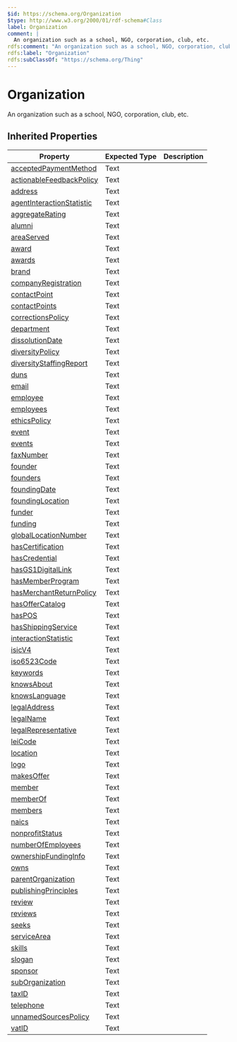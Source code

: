 ```yaml
---
$id: https://schema.org/Organization
$type: http://www.w3.org/2000/01/rdf-schema#Class
label: Organization
comment: |
  An organization such as a school, NGO, corporation, club, etc.
rdfs:comment: "An organization such as a school, NGO, corporation, club, etc."
rdfs:label: "Organization"
rdfs:subClassOf: "https://schema.org/Thing"
---
```


# Organization

An organization such as a school, NGO, corporation, club, etc.

## Inherited Properties

| Property | Expected Type | Description |
| --- | --- | --- |
| [acceptedPaymentMethod](https://schema.org/acceptedPaymentMethod) | Text |  |
| [actionableFeedbackPolicy](https://schema.org/actionableFeedbackPolicy) | Text |  |
| [address](https://schema.org/address) | Text |  |
| [agentInteractionStatistic](https://schema.org/agentInteractionStatistic) | Text |  |
| [aggregateRating](https://schema.org/aggregateRating) | Text |  |
| [alumni](https://schema.org/alumni) | Text |  |
| [areaServed](https://schema.org/areaServed) | Text |  |
| [award](https://schema.org/award) | Text |  |
| [awards](https://schema.org/awards) | Text |  |
| [brand](https://schema.org/brand) | Text |  |
| [companyRegistration](https://schema.org/companyRegistration) | Text |  |
| [contactPoint](https://schema.org/contactPoint) | Text |  |
| [contactPoints](https://schema.org/contactPoints) | Text |  |
| [correctionsPolicy](https://schema.org/correctionsPolicy) | Text |  |
| [department](https://schema.org/department) | Text |  |
| [dissolutionDate](https://schema.org/dissolutionDate) | Text |  |
| [diversityPolicy](https://schema.org/diversityPolicy) | Text |  |
| [diversityStaffingReport](https://schema.org/diversityStaffingReport) | Text |  |
| [duns](https://schema.org/duns) | Text |  |
| [email](https://schema.org/email) | Text |  |
| [employee](https://schema.org/employee) | Text |  |
| [employees](https://schema.org/employees) | Text |  |
| [ethicsPolicy](https://schema.org/ethicsPolicy) | Text |  |
| [event](https://schema.org/event) | Text |  |
| [events](https://schema.org/events) | Text |  |
| [faxNumber](https://schema.org/faxNumber) | Text |  |
| [founder](https://schema.org/founder) | Text |  |
| [founders](https://schema.org/founders) | Text |  |
| [foundingDate](https://schema.org/foundingDate) | Text |  |
| [foundingLocation](https://schema.org/foundingLocation) | Text |  |
| [funder](https://schema.org/funder) | Text |  |
| [funding](https://schema.org/funding) | Text |  |
| [globalLocationNumber](https://schema.org/globalLocationNumber) | Text |  |
| [hasCertification](https://schema.org/hasCertification) | Text |  |
| [hasCredential](https://schema.org/hasCredential) | Text |  |
| [hasGS1DigitalLink](https://schema.org/hasGS1DigitalLink) | Text |  |
| [hasMemberProgram](https://schema.org/hasMemberProgram) | Text |  |
| [hasMerchantReturnPolicy](https://schema.org/hasMerchantReturnPolicy) | Text |  |
| [hasOfferCatalog](https://schema.org/hasOfferCatalog) | Text |  |
| [hasPOS](https://schema.org/hasPOS) | Text |  |
| [hasShippingService](https://schema.org/hasShippingService) | Text |  |
| [interactionStatistic](https://schema.org/interactionStatistic) | Text |  |
| [isicV4](https://schema.org/isicV4) | Text |  |
| [iso6523Code](https://schema.org/iso6523Code) | Text |  |
| [keywords](https://schema.org/keywords) | Text |  |
| [knowsAbout](https://schema.org/knowsAbout) | Text |  |
| [knowsLanguage](https://schema.org/knowsLanguage) | Text |  |
| [legalAddress](https://schema.org/legalAddress) | Text |  |
| [legalName](https://schema.org/legalName) | Text |  |
| [legalRepresentative](https://schema.org/legalRepresentative) | Text |  |
| [leiCode](https://schema.org/leiCode) | Text |  |
| [location](https://schema.org/location) | Text |  |
| [logo](https://schema.org/logo) | Text |  |
| [makesOffer](https://schema.org/makesOffer) | Text |  |
| [member](https://schema.org/member) | Text |  |
| [memberOf](https://schema.org/memberOf) | Text |  |
| [members](https://schema.org/members) | Text |  |
| [naics](https://schema.org/naics) | Text |  |
| [nonprofitStatus](https://schema.org/nonprofitStatus) | Text |  |
| [numberOfEmployees](https://schema.org/numberOfEmployees) | Text |  |
| [ownershipFundingInfo](https://schema.org/ownershipFundingInfo) | Text |  |
| [owns](https://schema.org/owns) | Text |  |
| [parentOrganization](https://schema.org/parentOrganization) | Text |  |
| [publishingPrinciples](https://schema.org/publishingPrinciples) | Text |  |
| [review](https://schema.org/review) | Text |  |
| [reviews](https://schema.org/reviews) | Text |  |
| [seeks](https://schema.org/seeks) | Text |  |
| [serviceArea](https://schema.org/serviceArea) | Text |  |
| [skills](https://schema.org/skills) | Text |  |
| [slogan](https://schema.org/slogan) | Text |  |
| [sponsor](https://schema.org/sponsor) | Text |  |
| [subOrganization](https://schema.org/subOrganization) | Text |  |
| [taxID](https://schema.org/taxID) | Text |  |
| [telephone](https://schema.org/telephone) | Text |  |
| [unnamedSourcesPolicy](https://schema.org/unnamedSourcesPolicy) | Text |  |
| [vatID](https://schema.org/vatID) | Text |  |
